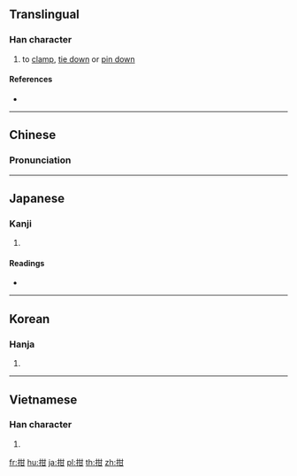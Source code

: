 ==Translingual==

===Han character===
{{Han char|rn=64|rad=手|as=05|sn=8|four=54070|canj=QTM|ids=⿰扌甘}}

# to [[clamp]], [[tie down]] or [[pin down]]

====References====
* {{Han ref|kx=0425.110|dkj=11956|dj=0773.160|hdz=31848.030|uh=62D1|ud=25297|bh=CCB5|bd=52405}}

----

==Chinese==
{{zh-forms}}

===Pronunciation===
{{zh-pron
|m=qián
|c=kim4
|mc=y
|oc=y
|ma=
|cat=v
}}

----

==Japanese==

===Kanji===
{{ja-kanji|grade=|rs=手05}}

# {{defn|lang=ja|sort=手05}}

====Readings====
* {{ja-readings|on=[[かん]] (kan), [[けん]] (ken)|kun=[[はさむ]] (hasamu), [[つぐむ]] (tsugumu)}}

----

==Korean==

===Hanja===
{{ko-hanja|hangeul=겸|eumhun=|rv=gyeom|mr=kyŏm|y=kyem}}

# {{defn|lang=ko|sort=手05}}

----

==Vietnamese==

===Han character===
{{vi-readings|rs=手05|hanviet=[[kiềm]], [[cùm]]}}

# {{defn|lang=vi|sort=手05}}

[[fr:拑]]
[[hu:拑]]
[[ja:拑]]
[[pl:拑]]
[[th:拑]]
[[zh:拑]]